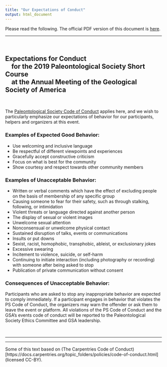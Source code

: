 ```yaml
---
title: "Our Expectations of Conduct"
output: html_document
---
```

Please read the following. The official PDF version of this document is [here](files/Expectations for Conduct for the 2019 Paleontological Society Short Course.pdf).

******

&nbsp;

## **Expectations for Conduct** <br/> &nbsp;&nbsp;&nbsp; for the 2019 Paleontological Society Short Course <br/> &nbsp;&nbsp;&nbsp; at the Annual Meeting of the Geological Society of America
&nbsp;

The [Paleontological Society Code of Conduct](https://www.paleosoc.org/paleontological-society-policy-on-non-discrimination-and-code-of-conduct/) applies here, and we wish to particularly emphasize our expectations of behavior for our participants, helpers and organizers at this event.

### Examples of Expected Good Behavior:

- Use welcoming and inclusive language
- Be respectful of different viewpoints and experiences
- Gracefully accept constructive criticism
- Focus on what is best for the community
- Show courtesy and respect towards other community members
  
### Examples of Unacceptable Behavior:

- Written or verbal comments which have the effect of excluding people on the basis of membership of any specific group
- Causing someone to fear for their safety, such as through stalking, following, or intimidation
- Violent threats or language directed against another person
- The display of sexual or violent images
- Unwelcome sexual attention
- Nonconsensual or unwelcome physical contact
- Sustained disruption of talks, events or communications
- Insults or put downs
- Sexist, racist, homophobic, transphobic, ableist, or exclusionary jokes
- Excessive swearing
- Incitement to violence, suicide, or self-harm
- Continuing to initiate interaction (including photography or recording) with someone after being asked to stop
- Publication of private communication without consent

### Consequences of Unacceptable Behavior:

Participants who are asked to stop any inappropriate behavior are expected to comply immediately. If a participant engages in behavior that violates the PS Code of Conduct, the organizers may warn the offender or ask them to leave the event or platform. All violations of the PS Code of Conduct and the GSA’s events code of conduct will be reported to the Paleontological Society Ethics Committee and
GSA leadership.

&nbsp;
&nbsp;

***
***
Some of this text based on (The Carpentries Code of Conduct)[https://docs.carpentries.org/topic_folders/policies/code-of-conduct.html] (licensed CC-BY).
